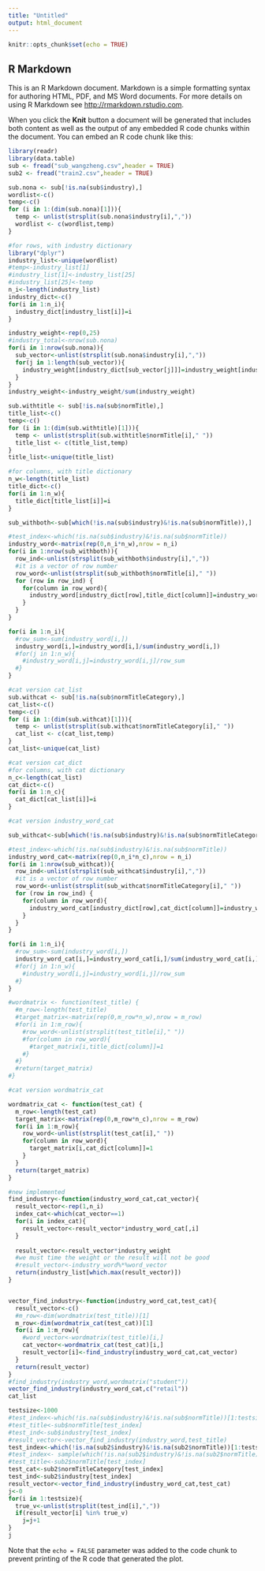 ---
title: "Untitled"
output: html_document
---

```{r setup, include=FALSE}
knitr::opts_chunk$set(echo = TRUE)
```

## R Markdown

This is an R Markdown document. Markdown is a simple formatting syntax for authoring HTML, PDF, and MS Word documents. For more details on using R Markdown see <http://rmarkdown.rstudio.com>.

When you click the **Knit** button a document will be generated that includes both content as well as the output of any embedded R code chunks within the document. You can embed an R code chunk like this:
```{r}
library(readr)
library(data.table)
sub <- fread("sub_wangzheng.csv",header = TRUE)
sub2 <- fread("train2.csv",header = TRUE)
```

```{r}
sub.nona <- sub[!is.na(sub$industry),]
wordlist<-c()
temp<-c()
for (i in 1:(dim(sub.nona)[1])){
  temp <- unlist(strsplit(sub.nona$industry[i],","))
  wordlist <- c(wordlist,temp)
}
```


```{r}
#for rows, with industry dictionary
library("dplyr")
industry_list<-unique(wordlist)
#temp<-industry_list[1]
#industry_list[1]<-industry_list[25]
#industry_list[25]<-temp
n_i<-length(industry_list)
industry_dict<-c()
for(i in 1:n_i){
  industry_dict[industry_list[i]]=i
}

industry_weight<-rep(0,25)
#industry_total<-nrow(sub.nona)
for(i in 1:nrow(sub.nona)){
  sub_vector<-unlist(strsplit(sub.nona$industry[i],","))
  for(j in 1:length(sub_vector)){
    industry_weight[industry_dict[sub_vector[j]]]=industry_weight[industry_dict[sub_vector[j]]]+1
  }
}
industry_weight<-industry_weight/sum(industry_weight)
```




```{r}
sub.withtitle <- sub[!is.na(sub$normTitle),]
title_list<-c()
temp<-c()
for (i in 1:(dim(sub.withtitle)[1])){
  temp <- unlist(strsplit(sub.withtitle$normTitle[i]," "))
  title_list <- c(title_list,temp)
}
title_list<-unique(title_list)
```




```{r}
#for columns, with title dictionary
n_w<-length(title_list)
title_dict<-c()
for(i in 1:n_w){
  title_dict[title_list[i]]=i
}
```





```{r}

sub_withboth<-sub[which(!is.na(sub$industry)&!is.na(sub$normTitle)),]

#test_index<-which(!is.na(sub$industry)&!is.na(sub$normTitle))
industry_word<-matrix(rep(0,n_i*n_w),nrow = n_i)
for(i in 1:nrow(sub_withboth)){
  row_ind<-unlist(strsplit(sub_withboth$industry[i],","))
  #it is a vector of row number
  row_word<-unlist(strsplit(sub_withboth$normTitle[i]," "))
  for (row in row_ind) {
    for(column in row_word){
      industry_word[industry_dict[row],title_dict[column]]=industry_word[industry_dict[row],title_dict[column]]+1
    }
  }
}

for(i in 1:n_i){
  #row_sum<-sum(industry_word[i,])
  industry_word[i,]=industry_word[i,]/sum(industry_word[i,])
  #for(j in 1:n_w){
    #industry_word[i,j]=industry_word[i,j]/row_sum
  #}
}

```




```{r}
#cat version cat_list 
sub.withcat <- sub[!is.na(sub$normTitleCategory),]
cat_list<-c()
temp<-c()
for (i in 1:(dim(sub.withcat)[1])){
  temp <- unlist(strsplit(sub.withcat$normTitleCategory[i]," "))
  cat_list <- c(cat_list,temp)
}
cat_list<-unique(cat_list)
```




```{r}
#cat version cat_dict 
#for columns, with cat dictionary
n_c<-length(cat_list)
cat_dict<-c()
for(i in 1:n_c){
  cat_dict[cat_list[i]]=i
}
```





```{r}
#cat version industry_word_cat

sub_withcat<-sub[which(!is.na(sub$industry)&!is.na(sub$normTitleCategory)),]

#test_index<-which(!is.na(sub$industry)&!is.na(sub$normTitle))
industry_word_cat<-matrix(rep(0,n_i*n_c),nrow = n_i)
for(i in 1:nrow(sub_withcat)){
  row_ind<-unlist(strsplit(sub_withcat$industry[i],","))
  #it is a vector of row number
  row_word<-unlist(strsplit(sub_withcat$normTitleCategory[i]," "))
  for (row in row_ind) {
    for(column in row_word){
      industry_word_cat[industry_dict[row],cat_dict[column]]=industry_word_cat[industry_dict[row],cat_dict[column]]+1
    }
  }
}

for(i in 1:n_i){
  #row_sum<-sum(industry_word[i,])
  industry_word_cat[i,]=industry_word_cat[i,]/sum(industry_word_cat[i,])
  #for(j in 1:n_w){
    #industry_word[i,j]=industry_word[i,j]/row_sum
  #}
}


```


```{r}

#wordmatrix <- function(test_title) {
  #m_row<-length(test_title)
  #target_matrix<-matrix(rep(0,m_row*n_w),nrow = m_row)
  #for(i in 1:m_row){
    #row_word<-unlist(strsplit(test_title[i]," "))
    #for(column in row_word){
      #target_matrix[i,title_dict[column]]=1
    #}
  #}
  #return(target_matrix)
#}

#cat version wordmatrix_cat

wordmatrix_cat <- function(test_cat) {
  m_row<-length(test_cat)
  target_matrix<-matrix(rep(0,m_row*n_c),nrow = m_row)
  for(i in 1:m_row){
    row_word<-unlist(strsplit(test_cat[i]," "))
    for(column in row_word){
      target_matrix[i,cat_dict[column]]=1
    }
  }
  return(target_matrix)
}

#new implemented
find_industry<-function(industry_word_cat,cat_vector){
  result_vector<-rep(1,n_i)
  index_cat<-which(cat_vector==1)
  for(i in index_cat){
    result_vector<-result_vector*industry_word_cat[,i]
  }
  
  result_vector<-result_vector*industry_weight
  #we must time the weight or the result will not be good
  #result_vector<-industry_word%*%word_vector
  return(industry_list[which.max(result_vector)])
}


vector_find_industry<-function(industry_word_cat,test_cat){
  result_vector<-c()
  #m_row<-dim(wordmatrix(test_title))[1]
  m_row<-dim(wordmatrix_cat(test_cat))[1]
  for(i in 1:m_row){
    #word_vector<-wordmatrix(test_title)[i,]
    cat_vector<-wordmatrix_cat(test_cat)[i,]
    result_vector[i]<-find_industry(industry_word_cat,cat_vector)
  }
  return(result_vector)
}
#find_industry(industry_word,wordmatrix("student"))
vector_find_industry(industry_word_cat,c("retail"))
cat_list
```







```{r}
testsize<-1000
#test_index<-which(!is.na(sub$industry)&!is.na(sub$normTitle))[1:testsize]
#test_title<-sub$normTitle[test_index]
#test_ind<-sub$industry[test_index]
#result_vector<-vector_find_industry(industry_word,test_title)
test_index<-which(!is.na(sub2$industry)&!is.na(sub2$normTitle))[1:testsize]
#test_index<- sample(which(!is.na(sub2$industry)&!is.na(sub2$normTitle)) ,testsize,replace = FALSE)
#test_title<-sub2$normTitle[test_index]
test_cat<-sub2$normTitleCategory[test_index]
test_ind<-sub2$industry[test_index]
result_vector<-vector_find_industry(industry_word_cat,test_cat)
j<-0
for(i in 1:testsize){
  true_v<-unlist(strsplit(test_ind[i],","))
  if(result_vector[i] %in% true_v)
    j=j+1
}
j

```



Note that the `echo = FALSE` parameter was added to the code chunk to prevent printing of the R code that generated the plot.

